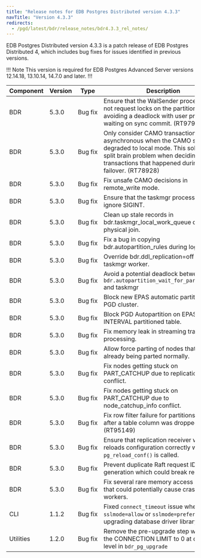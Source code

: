 ```yaml
---
title: "Release notes for EDB Postgres Distributed version 4.3.3"
navTitle: "Version 4.3.3"
redirects:
  - /pgd/latest/bdr/release_notes/bdr4.3.3_rel_notes/
---
```


EDB Postgres Distributed version 4.3.3 is a patch release of EDB Postgres Distributed 4, which includes bug fixes for issues identified in previous versions.

!!! Note
This version is required for EDB Postgres Advanced Server versions 12.14.18, 13.10.14, 14.7.0 and later.
!!!

| Component | Version |  Type        |                                                   Description                                                           |
| --------- | ------- | ------------ | ------------------------------------------------------------------------------------------------------------------------|
| BDR       | 5.3.0   | Bug&nbsp;fix | Ensure that the WalSender process does not request locks on the partitions, thus avoiding a deadlock with user process waiting on sync commit. (RT97952) |
| BDR       | 5.3.0   | Bug&nbsp;fix | Only consider CAMO transactions to be asynchronous when the CAMO setup was degraded to local mode. This solves the split brain problem when deciding fate of transactions that happened during failover. (RT78928) |
| BDR       | 5.3.0   | Bug&nbsp;fix | Fix unsafe CAMO decisions in remote_write mode. |
| BDR       | 5.3.0   | Bug&nbsp;fix | Ensure that the taskmgr process does not ignore SIGINT. |
| BDR       | 5.3.0   | Bug&nbsp;fix | Clean up stale records in bdr.taskmgr_local_work_queue during physical join. |
| BDR       | 5.3.0   | Bug&nbsp;fix | Fix a bug in copying bdr.autopartition_rules during logical join. |
| BDR       | 5.3.0   | Bug&nbsp;fix | Override bdr.ddl_replication=off in taskmgr worker. |
| BDR       | 5.3.0   | Bug&nbsp;fix | Avoid a potential deadlock between `bdr.autopartition_wait_for_partitions()` and taskmgr|
| BDR       | 5.3.0   | Bug&nbsp;fix | Block new EPAS automatic partitioning on PGD cluster. |
| BDR       | 5.3.0   | Bug&nbsp;fix | Block PGD Autopartition on EPAS INTERVAL partitioned table. |
| BDR       | 5.3.0   | Bug&nbsp;fix | Fix memory leak in streaming transaction processing. |
| BDR       | 5.3.0   | Bug&nbsp;fix | Allow force parting of nodes that are already being parted normally. |
| BDR       | 5.3.0   | Bug&nbsp;fix | Fix nodes getting stuck on PART_CATCHUP due to replication slot conflict. |
| BDR       | 5.3.0   | Bug&nbsp;fix | Fix nodes getting stuck on PART_CATCHUP due to node_catchup_info conflict. |
| BDR       | 5.3.0   | Bug&nbsp;fix | Fix row filter failure for partitions created after a table column was dropped (RT95149) |
| BDR       | 5.3.0   | Bug&nbsp;fix | Ensure that replication receiver worker reloads configuration correctly when `pg_reload_conf()` is called. |
| BDR       | 5.3.0   | Bug&nbsp;fix | Prevent duplicate Raft request ID generation which could break replication. |
| BDR       | 5.3.0   | Bug&nbsp;fix | Fix several rare memory access issues that could potentially cause crashes of workers. |
| CLI       | 1.1.2   | Bug&nbsp;fix | Fixed `connect_timeout` issue when `sslmode=allow` or `sslmode=prefer` by upgrading database driver library version. |
| Utilities | 1.2.0   | Bug&nbsp;fix | Remove the pre-upgrade step which sets the CONNECTION LIMIT to 0 at database level in `bdr_pg_upgrade` |
